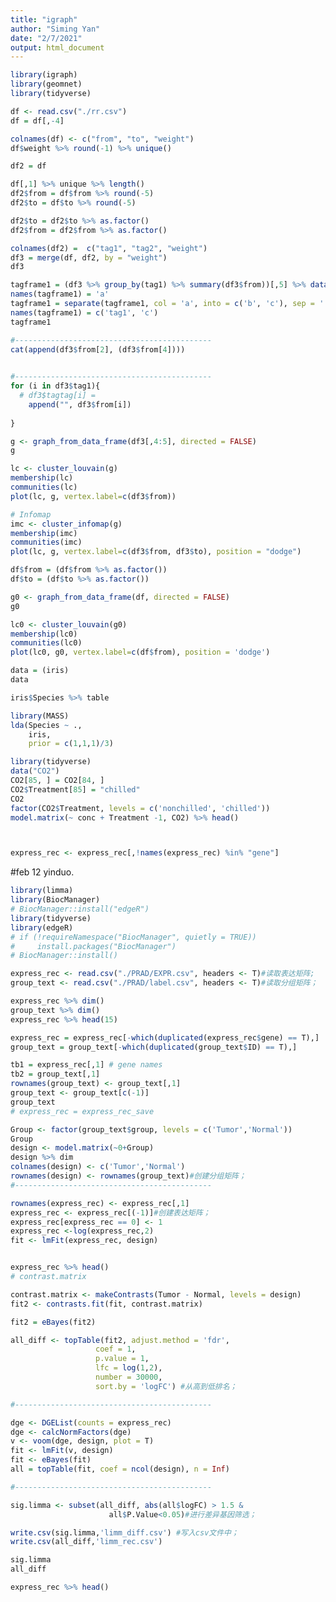 ```yaml
---
title: "igraph"
author: "Siming Yan"
date: "2/7/2021"
output: html_document
---
```


 
 
```r
library(igraph)
library(geomnet)
library(tidyverse)
```


```r
df <- read.csv("./rr.csv")
df = df[,-4]

```

```r
colnames(df) <- c("from", "to", "weight")
df$weight %>% round(-1) %>% unique()
```


```r
df2 = df

df[,1] %>% unique %>% length()
df2$from = df$from %>% round(-5)
df2$to = df$to %>% round(-5)
```
```r
df2$to = df2$to %>% as.factor()
df2$from = df2$from %>% as.factor()
```

```r
colnames(df2) =  c("tag1", "tag2", "weight")
df3 = merge(df, df2, by = "weight")
df3
```
```r
tagframe1 = (df3 %>% group_by(tag1) %>% summary(df3$from))[,5] %>% data.frame()
names(tagframe1) = 'a'
tagframe1 = separate(tagframe1, col = 'a', into = c('b', 'c'), sep = ':')
names(tagframe1) = c('tag1', 'c')
tagframe1

#--------------------------------------------
cat(append(df3$from[2], (df3$from[4])))
 

#--------------------------------------------
for (i in df3$tag1){
  # df3$tagtag[i] = 
    append("", df3$from[i])
  
}
```


```r
g <- graph_from_data_frame(df3[,4:5], directed = FALSE)
g
```




```r
lc <- cluster_louvain(g)
membership(lc)
communities(lc)
plot(lc, g, vertex.label=c(df3$from))
```


```r
# Infomap
imc <- cluster_infomap(g)
membership(imc)
communities(imc)
plot(lc, g, vertex.label=c(df3$from, df3$to), position = "dodge")
```

 

<!-- #-------------------------------------------- -->


```r
df$from = (df$from %>% as.factor())
df$to = (df$to %>% as.factor())

```

```r
g0 <- graph_from_data_frame(df, directed = FALSE)
g0
```

```r
lc0 <- cluster_louvain(g0)
membership(lc0)
communities(lc0)
plot(lc0, g0, vertex.label=c(df$from), position = 'dodge')
```

```r
data = (iris)
data
```

```r
iris$Species %>% table

library(MASS)
lda(Species ~ ., 
    iris,
    prior = c(1,1,1)/3)
```

```r
library(tidyverse)
data("CO2")
CO2[85, ] = CO2[84, ]
CO2$Treatment[85] = "chilled"
CO2
factor(CO2$Treatment, levels = c('nonchilled', 'chilled'))
model.matrix(~ conc + Treatment -1, CO2) %>% head()



express_rec <- express_rec[,!names(express_rec) %in% "gene"]
```

<!-- #-------------------------------------------- -->

#feb 12 yinduo.

```r
library(limma)
library(BiocManager)
# BiocManager::install("edgeR")
library(tidyverse)
library(edgeR)
# if (!requireNamespace("BiocManager", quietly = TRUE))
#     install.packages("BiocManager")
# BiocManager::install()
```

```r
express_rec <- read.csv("./PRAD/EXPR.csv", headers <- T)#读取表达矩阵;
group_text <- read.csv("./PRAD/label.csv", headers <- T)#读取分组矩阵；
```

```r
express_rec %>% dim()
group_text %>% dim()
express_rec %>% head(15)

express_rec = express_rec[-which(duplicated(express_rec$gene) == T),]
group_text = group_text[-which(duplicated(group_text$ID) == T),]
```

```r

tb1 = express_rec[,1] # gene names
tb2 = group_text[,1]
rownames(group_text) <- group_text[,1]
group_text <- group_text[c(-1)]
group_text
# express_rec = express_rec_save
```

```r
Group <- factor(group_text$group, levels = c('Tumor','Normal'))
Group
design <- model.matrix(~0+Group)
design %>% dim
colnames(design) <- c('Tumor','Normal')
rownames(design) <- rownames(group_text)#创建分组矩阵；
#--------------------------------------------

rownames(express_rec) <- express_rec[,1]
express_rec <- express_rec[(-1)]#创建表达矩阵；
express_rec[express_rec == 0] <- 1
express_rec <-log(express_rec,2)
fit <- lmFit(express_rec, design)


express_rec %>% head()
# contrast.matrix
```

```r
contrast.matrix <- makeContrasts(Tumor - Normal, levels = design)
fit2 <- contrasts.fit(fit, contrast.matrix)

fit2 = eBayes(fit2)

all_diff <- topTable(fit2, adjust.method = 'fdr',
                   coef = 1,
                   p.value = 1,
                   lfc = log(1,2), 
                   number = 30000, 
                   sort.by = 'logFC') #从高到低排名；

#--------------------------------------------

dge <- DGEList(counts = express_rec)
dge <- calcNormFactors(dge)
v <- voom(dge, design, plot = T)
fit <- lmFit(v, design)
fit <- eBayes(fit)
all = topTable(fit, coef = ncol(design), n = Inf)

#--------------------------------------------

sig.limma <- subset(all_diff, abs(all$logFC) > 1.5 & 
                      all$P.Value<0.05)#进行差异基因筛选；

write.csv(sig.limma,'limm_diff.csv') #写入csv文件中；
write.csv(all_diff,'limm_rec.csv')

sig.limma
all_diff

express_rec %>% head()
```

